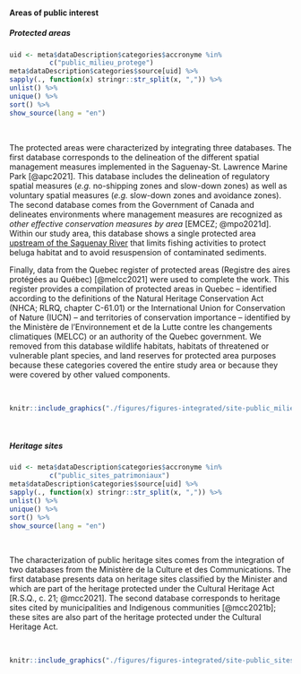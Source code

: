 #### Areas of public interest

##### Protected areas

```r
uid <- meta$dataDescription$categories$accronyme %in% 
          c("public_milieu_protege")
meta$dataDescription$categories$source[uid] %>%
sapply(., function(x) stringr::str_split(x, ",")) %>%
unlist() %>%
unique() %>%
sort() %>%
show_source(lang = "en")
```

<br/>

The protected areas were characterized by integrating three databases. The first database corresponds to the delineation of the different spatial management measures implemented in the Saguenay-St. Lawrence Marine Park [@apc2021]. This database includes the delineation of regulatory spatial measures (*e.g.* no-shipping zones and slow-down zones) as well as voluntary spatial measures (*e.g.* slow-down zones and avoidance zones). The second database comes from the Government of Canada and delineates environments where management measures are recognized as *other effective conservation measures by area* [EMCEZ; @mpo2021d]. Within our study area, this database shows a single protected area [upstream of the Saguenay River](https://www.dfo-mpo.gc.ca/oceans/oecm-amcepz/refuges/saguenay-eng.html) that limits fishing activities to protect beluga habitat and to avoid resuspension of contaminated sediments.


Finally, data from the Quebec register of protected areas (Registre des aires protégées au Québec) [@melcc2021] were used to complete the work. This register provides a compilation of protected areas in Quebec -- identified according to the definitions of the Natural Heritage Conservation Act (NHCA; RLRQ, chapter C-61.01) or the International Union for Conservation of Nature (IUCN) -- and territories of conservation importance -- identified by the Ministère de l’Environnement et de la Lutte contre les changements climatiques (MELCC) or an authority of the Quebec government. We removed from this database wildlife habitats, habitats of threatened or vulnerable plant species, and land reserves for protected area purposes because these categories covered the entire study area or because they were covered by other valued components. 


<br>

```r
knitr::include_graphics("./figures/figures-integrated/site-public_milieu_protege.png")
```

<br>


##### Heritage sites

```r
uid <- meta$dataDescription$categories$accronyme %in% 
          c("public_sites_patrimoniaux")
meta$dataDescription$categories$source[uid] %>%
sapply(., function(x) stringr::str_split(x, ",")) %>%
unlist() %>%
unique() %>%
sort() %>%
show_source(lang = "en")
```

<br/>

The characterization of public heritage sites comes from the integration of two databases from the Ministère de la Culture et des Communications. The first database presents data on heritage sites classified by the Minister and which are part of the heritage protected under the Cultural Heritage Act [R.S.Q., c. 21; @mcc2021]. The second database corresponds to heritage sites cited by municipalities and Indigenous communities [@mcc2021b]; these sites are also part of the heritage protected under the Cultural Heritage Act.


<br>

```r
knitr::include_graphics("./figures/figures-integrated/site-public_sites_patrimoniaux.png")
```

<br>
